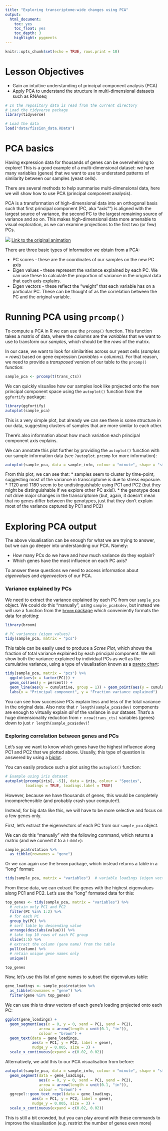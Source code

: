```yaml
---
title: "Exploring transcriptome-wide changes using PCA"
output:
  html_document:
    toc: yes
    toc_float: yes
    toc_depth: 3
    highlight: pygments
---
```



```r
knitr::opts_chunk$set(echo = TRUE, rows.print = 10)
```

# Lesson Objectives

* Gain an intuitive understanding of principal component analysis (PCA)
* Apply PCA to understand the structure in multi-dimensional datasets such as RNAseq

```r
# In the repository data is read from the current directory
# Load the tidyverse package
library(tidyverse)

# Load the data
load("data/fission_data.RData")
```


# PCA basics

Having expression data for thousands of genes can be overwhelming to explore! 
This is a good example of a multi-dimensional dataset: we have many 
variables (genes) that we want to use to understand patterns of similarity 
between our samples (yeast cells).

There are several methods to help summarise multi-dimensional data, here 
we will show how to use PCA (principal component analysis). 

PCA is a transformation of high-dimensional data into an orthogonal basis such that 
first principal component (PC, aka "axis"") is aligned with the largest source of 
variance, the second PC to the largest remaining source of variance and so on. 
This makes high-dimensional data more amenable to visual exploration, as we can 
examine projections to the first two (or few) PCs.

![](figs/pca.png) 
[Link to the original animation](http://setosa.io/ev/principal-component-analysis/)

There are three basic types of information we obtain from a PCA:

* PC scores - these are the coordinates of our samples on the new PC axis
* Eigen values - these represent the variance explained by each PC. 
We can use these to calculate the proportion of variance in the original data 
that each axis explains.
* Eigen vectors - these reflect the "weight" that each variable has on a particular 
PC. These can be thought of as the correlation between the PC and the original variable.


# Running PCA using `prcomp()`

To compute a PCA in R we can use the `prcomp()` function. This function takes a 
matrix of data, where the _columns_ are the _variables_ that we want to use to 
transform our _samples_, which should be the _rows_ of the matrix. 

In our case, we want to look for similarities across our yeast cells (_samples_ = _rows_) 
based on gene expression (_variables_ = _columns_). For that reason, we need 
to provide a _transposed_ version of our table to the `prcomp()` function:

```r
sample_pca <- prcomp(t(trans_cts))
```

We can quickly visualise how our samples look like projected onto the new principal 
component space using the `autoplot()` function from the `ggfortify` package:

```r
library(ggfortify)
autoplot(sample_pca)
```

This is a very simple plot, but already we can see there is some structure in our 
data, suggesting clusters of samples that are more similar to each other.

There's also information about how much variation each principal component axis 
explains. 

We can annotate this plot further by providing the `autoplot()` function with 
our sample information data (see `?autoplot.prcomp` for more information):

```r
autoplot(sample_pca, data = sample_info, colour = "minute", shape = "strain")
```

From this plot, we can see that:
* samples seem to cluster by time-point, suggesting most of the variance in 
transcriptome is due to stress exposure. 
* T120 and T180 seem to be undistinguishable using PC1 and PC2 (but they might 
be distinguishable if we explore other PC axis!). 
* the genotype does not drive major changes in the transcriptome (but, again, 
it doesn't mean that no genes differ between the genotypes, just that they don't 
explain most of the variance captured by PC1 and PC2)


# Exploring PCA output

The above visualisation can be enough for what we are trying to answer, but we 
can go deeper into understanding our PCA. Namely:

* How many PCs do we have and how much variance do they explain?
* Which genes have the most influence on each PC axis? 

To answer these questions we need to access information about _eigenvalues_ and 
_eigenvectors_ of our PCA. 

### Variance explained by PCs

We need to extract the variance explained by each PC from our `sample_pca` object.
We could do this "manually", using `sample_pca$sdev`, but instead we will use a 
function from the [`broom` package](https://cran.r-project.org/web/packages/broom/vignettes/broom.html)
which conveniently formats the data for plotting:

```r
library(broom)

# PC variances (eigen values)
tidy(sample_pca, matrix = "pcs")
```

This table can be easily used to produce a _Scree Plot_, which shows the fraction 
of total variance explained by each principal component. We will show both the 
variance explained by individual PCs as well as the cumulative variance, using a 
type of visualisation known as a [pareto chart](https://en.wikipedia.org/wiki/Pareto_chart):

```r
tidy(sample_pca, matrix = "pcs") %>% 
  ggplot(aes(x = factor(PC))) +
  geom_col(aes(y = percent)) +
  geom_line(aes(y = cumulative, group = 1)) + geom_point(aes(y = cumulative)) +
  labs(x = "Principal component", y = "Fraction variance explained")
```

You can see how successive PCs explain less and less of the total variance in the 
original data. Also note that `r length(sample_pca$sdev)` components are enough to 
virtually explain _all_ of the variance in our dataset. 
That's a huge dimensionality reduction from `r nrow(trans_cts)` variables (genes) 
down to just `r length(sample_pca$sdev)`!


### Exploring correlation between genes and PCs

Let's say we want to know which genes have the highest influence along PC1 and PC2 that 
we plotted above. Usually, this type of question is answered by using a [biplot](https://en.wikipedia.org/wiki/Biplot).

You can easily produce such a plot using the `autoplot()` function:

```r
# Example using iris dataset
autoplot(prcomp(iris[, -5]), data = iris, colour = "Species",
         loadings = TRUE, loadings.label = TRUE)
```

However, because we have thousands of genes, this would be completely incomprehensible 
(and probably crash your computer!).

Instead, for big data like this, we will have to be more selective and focus on a few 
genes only. 

First, let's extract the eigenvectors of each PC from our `sample_pca` object. 

We can do this "manually" with the following command, which returns a 
matrix (and we convert it to a `tibble`):

```r
sample_pca$rotation %>% 
  as_tibble(rownames = "gene")
```

Or we can again use the `broom` package, which instead returns a table in a "long" 
format:

```r
tidy(sample_pca, matrix = "variables")  # variable loadings (eigen vectors) for genes that were used as variables in PCA
```

From these data, we can extract the genes with the highest eigenvalues along PC1 
and PC2. Let's use the "long" formated data for this:

```r
top_genes <- tidy(sample_pca, matrix = "variables") %>%  
  # retain only PC1 and PC2
  filter(PC %in% 1:2) %>%
  # for each PC
  group_by(PC) %>%
  # sort table by descending value
  arrange(desc(abs(value))) %>%
  # take top 10 rows of each PC group
  slice(1:5) %>%
  # extract the column (gene name) from the table
  pull(column) %>%
  # retain unique gene names only
  unique()

top_genes
```

Now, let's use this list of gene names to subset the eigenvalues table:

```r
gene_loadings <- sample_pca$rotation %>% 
  as_tibble(rownames = "gene") %>% 
  filter(gene %in% top_genes)
```

We can use this to draw vectors of each gene's loading projected onto each PC:

```r
ggplot(gene_loadings) +
  geom_segment(aes(x = 0, y = 0, xend = PC1, yend = PC2), 
               arrow = arrow(length = unit(0.1, "in")),
               colour = "brown") +
  geom_text(data = gene_loadings, 
            aes(x = PC1, y = PC2, label = gene),
            nudge_y = 0.005, size = 3) +
  scale_x_continuous(expand = c(0.02, 0.02))
```

Alternatively, we add this to our PCA visualisation from before:

```r
autoplot(sample_pca, data = sample_info, colour = "minute", shape = "strain") +
  geom_segment(data = gene_loadings, 
               aes(x = 0, y = 0, xend = PC1, yend = PC2), 
               arrow = arrow(length = unit(0.1, "in")),
               colour = "brown") +
  ggrepel::geom_text_repel(data = gene_loadings, 
            aes(x = PC1, y = PC2, label = gene),
            nudge_y = 0.005, size = 3) +
  scale_x_continuous(expand = c(0.02, 0.02))
```

This is still a bit crowded, but you can play around with these commands to 
improve the visualisation (e.g. restrict the number of genes even more)
